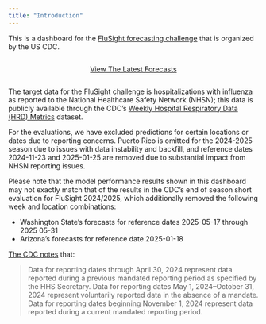 ```yaml
---
title: "Introduction"
---
```


This is a dashboard for the [FluSight forecasting challenge](https://github.com/cdcepi/FluSight-forecast-hub/) that is organized by the US CDC.

::: {style='display:flex; align-items: center; justify-content: center'}

[View The Latest Forecasts](forecast.html){.btn .btn-primary role="button"}

:::

The target data for the FluSight challenge is hospitalizations with influenza as reported to the National Healthcare Safety Network (NHSN); this data is publicly available through the CDC's [Weekly Hospital Respiratory Data (HRD) Metrics](https://data.cdc.gov/Public-Health-Surveillance/Weekly-Hospital-Respiratory-Data-HRD-Metrics-by-Ju/mpgq-jmmr/about_data) dataset.

For the evaluations, we have excluded predictions for certain locations or dates due to reporting concerns. Puerto Rico is omitted for the 2024-2025 season due to issues with data instability and backfill, and reference dates 2024-11-23 and 2025-01-25 are removed due to substantial impact from NHSN reporting issues.

Please note that the model performance results shown in this dashboard may not exactly match that of the results in the CDC's end of season short evaluation for FluSight 2024/2025, which additionally removed the following week and location combinations:

- Washington State's forecasts for reference dates 2025-05-17 through 2025 05-31
- Arizona's forecasts for reference date 2025-01-18

::::{.callout-note}

[The CDC notes](https://data.cdc.gov/Public-Health-Surveillance/Weekly-Hospital-Respiratory-Data-HRD-Metrics-by-Ju/mpgq-jmmr/about_data) that:

> Data for reporting dates through April 30, 2024 represent data reported during a previous mandated reporting period as specified by the HHS Secretary. Data for reporting dates May 1, 2024--October 31, 2024 represent voluntarily reported data in the absence of a mandate. Data for reporting dates beginning November 1, 2024 represent data reported during a current mandated reporting period.

::::
